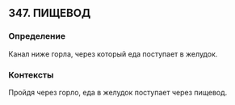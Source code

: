 ## 347. ПИЩЕВОД
### Определение
Канал ниже горла, через который еда поступает в желудок.

### Контексты
Пройдя через горло, еда в желудок поступает через пищевод.

